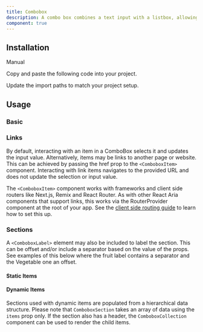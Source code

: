 ```yaml
---
title: Combobox
description: A combo box combines a text input with a listbox, allowing users to filter a list of options to items matching a query.
component: true
---
```


<ComponentPreview name="combobox-demo" />

## Installation

<Tabs defaultValue="manual">

<TabsList>
  <TabsTrigger value="manual">Manual</TabsTrigger>
</TabsList>

<TabsContent value="manual">

<Steps>

<Step>Copy and paste the following code into your project.</Step>

<ComponentSource name="combobox" />

<Step>Update the import paths to match your project setup.</Step>

</Steps>

</TabsContent>

</Tabs>

## Usage

### Basic

<ComponentPreview name="combobox-basic" />

### Links

By default, interacting with an item in a ComboBox selects it and updates the input value.
Alternatively, items may be links to another page or website. This can be achieved by passing the href prop to the `<ComboboxItem>` component.
Interacting with link items navigates to the provided URL and does not update the selection or input value.

The `<ComboboxItem>` component works with frameworks and client side routers like Next.js, Remix and React Router.
As with other React Aria components that support links, this works via the RouterProvider component at the root of your app.
See the [client side routing guide](https://react-spectrum.adobe.com/react-aria/routing.html) to learn how to set this up.

<ComponentPreview name="combobox-link" />

### Sections

A `<ComboboxLabel>` element may also be included to label the section. This can be offset and/or include a separator based on the value of the props.
See examples of this below where the fruit label contains a separator and the Vegetable one an offset.

#### Static Items

<ComponentPreview name="combobox-section" />

#### Dynamic Items

Sections used with dynamic items are populated from a hierarchical data structure. Please note that `ComboboxSection` takes an array of data using the `items` prop only.
If the section also has a header, the `ComboboxCollection` component can be used to render the child items.

<ComponentPreview name="combobox-dynamic" />
